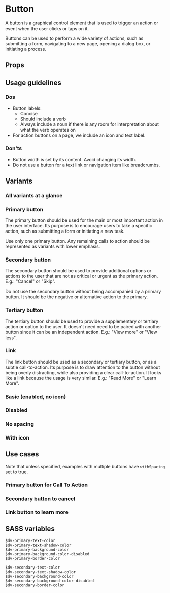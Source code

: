 

<Meta of={ButtonStories} />

# Button

A button is a graphical control element that is used to trigger an action or event when the user clicks or taps on it.

Buttons can be used to perform a wide variety of actions, such as submitting a form, navigating to a new page, opening
a dialog box, or initiating a process.

<Canvas of={ButtonStories.Default} />

## Props

<Controls />

## Usage guidelines

### Dos
- Button labels:
  - Concise
  - Should include a verb
  - Always include a noun if there is any room for interpretation about what the verb operates on
- For action buttons on a page, we include an icon and text label.

### Don'ts

- Button width is set by its content. Avoid changing its width.
- Do not use a button for a text link or navigation item like breadcrumbs.

## Variants

### All variants at a glance

<Canvas of={ButtonStories.Variants} />

### Primary button

The primary button should be used for the main or most important action in the user interface. Its purpose is to
encourage users to take a specific action, such as submitting a form or initiating a new task.

Use only one primary button. Any remaining calls to action should be represented as variants with lower emphasis.

<Canvas of={ButtonStories.Primary} />

### Secondary button

The secondary button should be used to provide additional options or actions to the user that are not as critical or
urgent as the primary action. E.g.: "Cancel" or "Skip".

Do not use the secondary button without being accompanied by a primary button. It should be the negative or alternative
action to the primary.

<Canvas of={ButtonStories.Secondary} />

### Tertiary button

The tertiary button should be used to provide a supplementary or tertiary action or option to the user. It doesn't need
need to be paired with another button since it can be an independent action. E.g.: "View more" or "View less".

<Canvas of={ButtonStories.Tertiary} />

### Link

The link button should be used as a secondary or tertiary button, or as a subtle call-to-action. Its purpose is to
draw attention to the button without being overly distracting, while also providing a clear call-to-action. It looks
like a link because the usage is very similar. E.g.: "Read More" or "Learn More".

<Canvas of={ButtonStories.Link} />

### Basic (enabled, no icon)

<Canvas of={ButtonStories.Variants} />

### Disabled

<Canvas of={ButtonStories.Disabled} />

### No spacing

<Canvas of={ButtonStories.NoSpacing} />

### With icon

<Canvas of={ButtonStories.WithIcon} />

## Use cases

Note that unless specified, examples with multiple buttons have `withSpacing` set to true.

### Primary button for Call To Action

<Canvas of={ButtonStories.PrimaryAsCTA} />

### Secondary button to cancel

<Canvas of={ButtonStories.SecondaryAsAltOption} />

### Link button to learn more

<Canvas of={ButtonStories.LinkButtonUsage} />

## SASS variables

```
$dv-primary-text-color
$dv-primary-text-shadow-color
$dv-primary-background-color
$dv-primary-background-color-disabled
$dv-primary-border-color

$dv-secondary-text-color
$dv-secondary-text-shadow-color
$dv-secondary-background-color
$dv-secondary-background-color-disabled
$dv-secondary-border-color
```